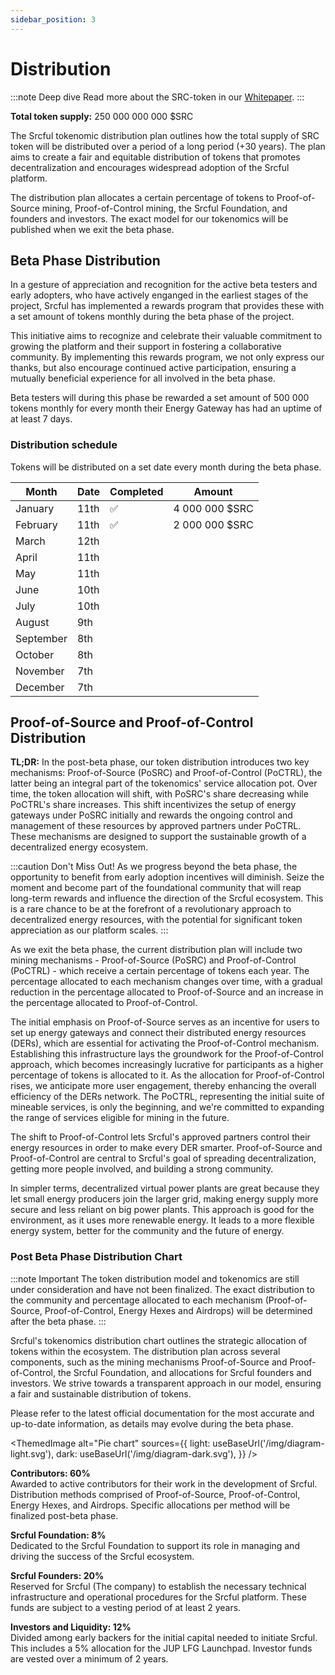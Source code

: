 ```yaml
---
sidebar_position: 3
---
```



# Distribution

:::note Deep dive
Read more about the SRC-token in our <a href="../Whitepaper/src-token/">Whitepaper</a>.
:::

**Total token supply:** 250 000 000 000 $SRC

The Srcful tokenomic distribution plan outlines how the total supply of SRC token will be distributed over a period of a long period (+30 years). The plan aims to create a fair and equitable distribution of tokens that promotes decentralization and encourages widespread adoption of the Srcful platform.

The distribution plan allocates a certain percentage of tokens to Proof-of-Source mining, Proof-of-Control mining, the Srcful Foundation, and founders and investors. The exact model for our tokenomics will be published when we exit the beta phase.

## Beta Phase Distribution

In a gesture of appreciation and recognition for the active beta testers and early adopters, who have actively enganged in the earliest stages of the project, Srcful has implemented a rewards program that provides these with a set amount of tokens monthly during the beta phase of the project.

This initiative aims to recognize and celebrate their valuable commitment to growing the platform and their support in fostering a collaborative community. By implementing this rewards program, we not only express our thanks, but also encourage continued active participation, ensuring a mutually beneficial experience for all involved in the beta phase.

Beta testers will during this phase be rewarded a set amount of 500 000 tokens monthly for every month their Energy Gateway has had an uptime of at least 7 days.

### Distribution schedule

Tokens will be distributed on a set date every month during the beta phase.

| Month     | Date | Completed | Amount         |
| --------- | ---- | --------- | -------------- |
| January   | 11th | ✅        | 4 000 000 $SRC |
| February  | 11th | ✅        | 2 000 000 $SRC |
| March     | 12th |
| April     | 11th |
| May       | 11th |
| June      | 10th |
| July      | 10th |
| August    | 9th  |
| September | 8th  |
| October   | 8th  |
| November  | 7th  |
| December  | 7th  |

## Proof-of-Source and Proof-of-Control Distribution

**TL;DR:** In the post-beta phase, our token distribution introduces two key mechanisms: Proof-of-Source (PoSRC) and Proof-of-Control (PoCTRL), the latter being an integral part of the tokenomics' service allocation pot. Over time, the token allocation will shift, with PoSRC's share decreasing while PoCTRL's share increases. This shift incentivizes the setup of energy gateways under PoSRC initially and rewards the ongoing control and management of these resources by approved partners under PoCTRL. These mechanisms are designed to support the sustainable growth of a decentralized energy ecosystem.

:::caution Don't Miss Out!
As we progress beyond the beta phase, the opportunity to benefit from early adoption incentives will diminish. Seize the moment and become part of the foundational community that will reap long-term rewards and influence the direction of the Srcful ecosystem. This is a rare chance to be at the forefront of a revolutionary approach to decentralized energy resources, with the potential for significant token appreciation as our platform scales.
:::

As we exit the beta phase, the current distribution plan will include two mining mechanisms - Proof-of-Source (PoSRC) and Proof-of-Control (PoCTRL) - which receive a certain percentage of tokens each year. The percentage allocated to each mechanism changes over time, with a gradual reduction in the percentage allocated to Proof-of-Source and an increase in the percentage allocated to Proof-of-Control.

The initial emphasis on Proof-of-Source serves as an incentive for users to set up energy gateways and connect their distributed energy resources (DERs), which are essential for activating the Proof-of-Control mechanism. Establishing this infrastructure lays the groundwork for the Proof-of-Control approach, which becomes increasingly lucrative for participants as a higher percentage of tokens is allocated to it. As the allocation for Proof-of-Control rises, we anticipate more user engagement, thereby enhancing the overall efficiency of the DERs network. The PoCTRL, representing the initial suite of mineable services, is only the beginning, and we're committed to expanding the range of services eligible for mining in the future.

The shift to Proof-of-Control lets Srcful's approved partners control their energy resources in order to make every DER smarter. Proof-of-Source and Proof-of-Control are central to Srcful's goal of spreading decentralization, getting more people involved, and building a strong community.

In simpler terms, decentralized virtual power plants are great because they let small energy producers join the larger grid, making energy supply more secure and less reliant on big power plants. This approach is good for the environment, as it uses more renewable energy. It leads to a more flexible energy system, better for the community and the future of energy.

### Post Beta Phase Distribution Chart

:::note Important
The token distribution model and tokenomics are still under consideration and have not been finalized. The exact distribution to the community and percentage allocated to each mechanism (Proof-of-Source, Proof-of-Control, Energy Hexes and Airdrops) will be determined after the beta phase.
:::

Srcful's tokenomics distribution chart outlines the strategic allocation of tokens within the ecosystem. The distribution plan across several components, such as the mining mechanisms Proof-of-Source and Proof-of-Control, the Srcful Foundation, and allocations for Srcful founders and investors. We strive towards a transparent approach in our model, ensuring a fair and sustainable distribution of tokens.

Please refer to the latest official documentation for the most accurate and up-to-date information, as details may evolve during the beta phase.

<ThemedImage
alt="Pie chart"
sources={{
    light: useBaseUrl('/img/diagram-light.svg'),
    dark: useBaseUrl('/img/diagram-dark.svg'),
  }}
/>

**Contributors: 60%**<br/>
Awarded to active contributors for their work in the development of Srcful. Distribution methods comprised of Proof-of-Source, Proof-of-Control, Energy Hexes, and Airdrops. Specific allocations per method will be finalized post-beta phase.

**Srcful Foundation: 8%**<br/>
Dedicated to the Srcful Foundation to support its role in managing and driving the success of the Srcful ecosystem.

**Srcful Founders: 20%**<br/>
Reserved for Srcful (The company) to establish the necessary technical infrastructure and operational procedures for the Srcful platform. These funds are subject to a vesting period of at least 2 years.

**Investors and Liquidity: 12%**<br/>
Divided among early backers for the initial capital needed to initiate Srcful. This includes a 5% allocation for the JUP LFG Launchpad. Investor funds are vested over a minimum of 2 years.

